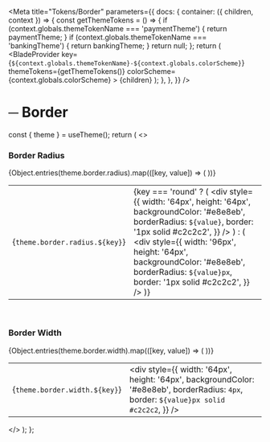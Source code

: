 
<Meta
  title="Tokens/Border"
  parameters={{
    docs: {
      container: ({ children, context }) => {
        const getThemeTokens = () => {
          if (context.globals.themeTokenName === 'paymentTheme') {
            return paymentTheme;
          }
          if (context.globals.themeTokenName === 'bankingTheme') {
            return bankingTheme;
          }
          return null;
        };
        return (
          <DocsContainer context={context}>
            <BladeProvider
              key={`${context.globals.themeTokenName}-${context.globals.colorScheme}`}
              themeTokens={getThemeTokens()}
              colorScheme={context.globals.colorScheme}
            >
              {children}
            </BladeProvider>
          </DocsContainer>
        );
      },
    },
  }}
/>

# ─ Border

  const { theme } = useTheme();
  return (
    <>
      <br />
      <h3>Border Radius</h3>
      <table>
        <tbody>
          {Object.entries(theme.border.radius).map(([key, value]) => (
            <tr key={key}>
              <td>{`theme.border.radius.${key}`}</td>
              <td>
                {key === 'round' ? (
                  <div
                    style={{
                      width: '64px',
                      height: '64px',
                      backgroundColor: '#e8e8eb',
                      borderRadius: `${value}`,
                      border: '1px solid #c2c2c2',
                    }}
                  />
                ) : (
                  <div
                    style={{
                      width: '96px',
                      height: '64px',
                      backgroundColor: '#e8e8eb',
                      borderRadius: `${value}px`,
                      border: '1px solid #c2c2c2',
                    }}
                  />
                )}
              </td>
            </tr>
          ))}
        </tbody>
      </table>
      <br />
      <h3>Border Width</h3>
      <table>
        <tbody>
          {Object.entries(theme.border.width).map(([key, value]) => (
            <tr key={key}>
              <td>{`theme.border.width.${key}`}</td>
              <td>
                <div
                  style={{
                    width: '64px',
                    height: '64px',
                    backgroundColor: '#e8e8eb',
                    borderRadius: `4px`,
                    border: `${value}px solid #c2c2c2`,
                  }}
                />
              </td>
            </tr>
          ))}
        </tbody>
      </table>
    </>
  );
};

<Border />

